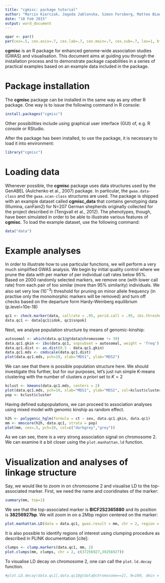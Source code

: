 ```yaml
---
title: "cgmisc: package tutorial"
author: "Marcin Kierczak, Jagoda Jablonska, Simon Forsberg, Matteo Bianchi, Katarina Tengvall, Mats Pettersson, Jennifer Meadows, Patric Jern, Orjan Carlborg, Kerstin Lindblad-Toh"
date: "18 Feb 2015"
output: word_document
---
```


```r
opar <- par()
par(cex=.5, cex.axis=.7, cex.lab=.7, cex.main=.7, cex.sub=.7, las=1, bty='n')
```

**cgmisc** is an R package for enhanced genome-wide association studies (GWAS) and visualisation. This document aims at guiding you through the installation process and to demonstrate package capabilities in a series of practical examples based on an example data included in the package.

# Package installation
The **cgmisc** package can be installed in the same way as any other R package. One way is to issue the following command in R console:

```r
install.packages("cgmisc")
```
Other possibilities include using graphical user interface (GUI) of, e.g. R console or RStudio.

After the package has been installed, to use the package, it is necessary to load it into environment:
```r
library("cgmisc")
```

# Loading data
Whenever possible, the **cgmisc** package uses data structures used by the GenABEL (Aulchenko et al., 2007) package. In particular, the ```gwaa.data-class``` and the ```gwaa.scan-class``` structures are used.
The package is shipped with an example dataset called **cgmisc_data** that contains genotyping data (Illumina, canFam2) for N=207 German shepherds originally collected for the project described in (Tengvall et al., 2012). The phenotypes, though, have been simulated in order to be able to illustrate various features of **cgmisc**. To load the example dataset, use the following command:

```r
data("data")
```

# Example analyses
In order to illustrate how to use particular functions, we will perform a very much simplified GWAS analysis. We begin by initial quality control where we prune the data with per marker of per individual call rates below 95%. Based on 2000 randomly selected markers, we remove one (with lower call rate) from each pair of too similar (more than 95% similarity) individuals. We also set very low ($10^{-3}$) threshold for pruning on minor allele frequency (in practise only the monomorphic markers will be removed) and turn off checks based on the departure form Hardy-Weinberg equilibrium (p.level=10e-18)
```r
qc1 <- check.marker(data, callrate = .95, perid.call = .95, ibs.threshold = .95, ibs.mrk=2000, ibs.exclude="lower", p.level=10e-18, maf=1e-3)
data.qc1 <- data[qc1$idok, qc1$snpok]
```

Next, we analyse population structure by means of genomic-kinship:
```r
autosomal <- which(data.qc1@gtdata@chromosome != 39)
data.qc1.gkin <- ibs(data.qc1, snpsubset = autosomal, weight = 'freq')
data.qc1.dist <- as.dist(0.5 - data.qc1.gkin)
data.qc1.mds <- cmdscale(data.qc1.dist)
plot(data.qc1.mds, pch=19, xlab="MDS1", ylab="MDS2")
```

We can see that there is possible population structure here. We should investigate this further, but for our purposes, let's just run simple K-means clustering with the number of clusters *a priori* set to $K = 2$
```r
kclust <- kmeans(data.qc1.mds, centers = 2)
plot(data.qc1.mds, pch=19, xlab="MDS1", ylab="MDS2", col=kclust$cluster)
pop <- kclust$cluster
```

Having defined subpopulations, we can proceed to association analyses using mixed model with genomic kinship as random effect.
```r
h2h <- polygenic_hglm(formula = ct ~ sex, data.qc1.gkin, data.qc1)
mm <- mmscore(h2h, data.qc1, strata = pop)
plot(mm, cex=.5, pch=19, col=c("darkgrey","grey"))
```

As we can see, there is a very strong association signal on chromosome 2. We can examine it a bit closer using the ```plot.manhattan.ld``` function.

# Visualization and analyses of linkage structure

Say, we would like to zoom in on chromosome 2 and visualise LD to the top-associated marker. First, we need the name and cooridinates of the marker:
```r
summary(mm, top=1)
```
We see that the top-associated marker is **BICF2S2365880** and its position is **38256927bp**. We will zoom in on a 2Mbp region centered on the marker:
```r
plot.manhattan.LD(data = data.qc1, gwas.result = mm, chr = 2, region = c(37256927,39256927), index.snp = "BICF2S2365880", legend.pos=c(38.9e6, 15), bonferroni = F, mafThreshold = 1e-3)
```
It is also possible to identify regions of interest using clumping procedure as described in PLINK documentation [cite]:
```r
clumps <- clump.markers(data.qc1, mm, 2)
plot.clumps(mm, clumps, chr = 2, c(37256927,39256927))
```

To visualise LD decay on chromosome 2, one can call the ```plot.ld.decay``` function.
```r
#plot.LD.decay(data.qc1[,data.qc1@gtdata@chromosome==2], N=100, dmin = 1e2, dmax = 1e3)
```

